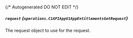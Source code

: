 {/* Autogenerated DO NOT EDIT  */}

##### `request` *{`operations.C1APIAppV1AppEntitlementsGetRequest`}*
The request object to use for the request.

<Collapsible openLabel={Labels.showProperties} closeLabel={Labels.hideProperties}>
  <C1APIAppV1AppEntitlementsGetRequest />
</Collapsible>

